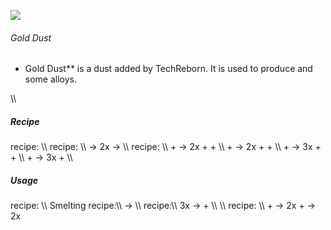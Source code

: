 ![](/mods/techreborn/gold_dust.png)

###### Gold Dust


- Gold Dust** is a dust added by TechReborn. It is used to
        produce <Mcitem id="minecraft:gold_ingot"/>
        and some alloys.

\\\\

##### Recipe

<Mcitem id="minecraft:crafting_table"/> recipe:
<Recipe recipe=" input techreborn:small_pile_of_gold_dust
techreborn:small_pile_of_gold_dust air input
techreborn:small_pile_of_gold_dust techreborn:small_pile_of_gold_dust
air input air air air output techreborn:gold_dust "/>
\\\\ <Mcitem id="techreborn:grinder"/> recipe: \\\\
<Mcitem id="minecraft:gold_ore"/> -\>
2x<Mcitem id="techreborn:gold_dust"/>
<Mcitem id="minecraft:gold_ingot"/> -\>
<Mcitem id="techreborn:gold_dust"/> \\\\
<Mcitem id="techreborn:industrial_grinder"/> recipe:
\\\\ <Mcitem id="minecraft:gold_ore"/> +
<Mcitem id="techreborn:water_cell"/> -\>
2x<Mcitem id="techreborn:gold_dust"/> +
<Mcitem id="techreborn:small_pile_of_copper_dust"/> +
<Mcitem id="techreborn:small_pile_of_nickel_dust"/>
\\\\ <Mcitem id="minecraft:gold_ore"/> +
<Mcitem id="techreborn:sodiumpersulfate_cell"/> -\>
2x<Mcitem id="techreborn:gold_dust"/> +
<Mcitem id="techreborn:copper_dust"/> +
<Mcitem id="techreborn:small_pile_of_nickel_dust"/>
\\\\ <Mcitem id="minecraft:gold_ore"/> +
<Mcitem id="techreborn:mercury_cell"/> -\>
3x<Mcitem id="techreborn:gold_dust"/> +
<Mcitem id="techreborn:small_pile_of_copper_dust"/> +
<Mcitem id="techreborn:small_pile_of_nickel_dust"/>
\\\\ <Mcitem id="techreborn:copper_ore"/> +
<Mcitem id="techreborn:mercury_cell"/> -\>
3x<Mcitem id="techreborn:copper_dust"/> +
<Mcitem id="techreborn:gold_dust"/> \\\\

##### Usage

<Mcitem id="minecraft:crafting_table"/> recipe:
<Recipe recipe=" input air air air input air techreborn:gold_dust air
input air air air output techreborn:small_pile_of_gold_dust,4
"/> \\\\ Smelting recipe:\\\\
<Mcitem id="techreborn:gold_dust"/> -\>
<Mcitem id="minecraft:gold_ingot"/> \\\\
<Mcitem id="techreborn:industrial_centrifuge"/>
recipe:\\\\ 3x<Mcitem id="techreborn:gold_dust"/>
-\>
<Mcitem id="techreborn:small_pile_of_copper_dust"/> +
<Mcitem id="techreborn:small_pile_of_nickel_dust"/>
\\\\ \\\\ <Mcitem id="techreborn:alloy_smelter"/>
recipe: \\\\ <Mcitem id="techreborn:gold_dust"/> +
<Mcitem id="techreborn:silver_dust"/> -\>
2x<Mcitem id="techreborn:electrum_ingot"/>
<Mcitem id="techreborn:gold_dust"/> +
<Mcitem id="techreborn:silver_ingot"/> -\>
2x<Mcitem id="techreborn:electrum_ingot"/>
